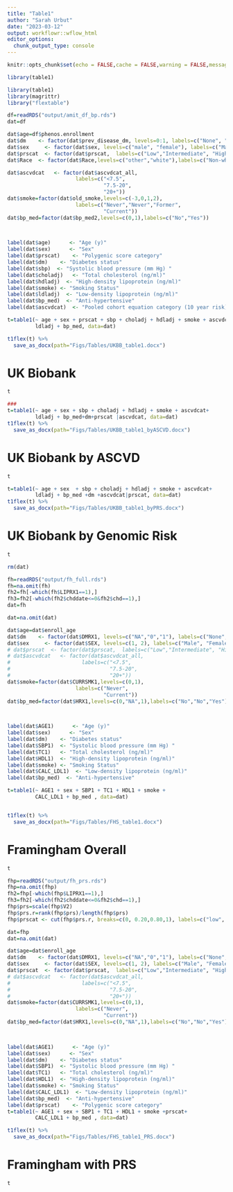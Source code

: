 ```yaml
---
title: "Table1"
author: "Sarah Urbut"
date: "2023-03-12"
output: workflowr::wflow_html
editor_options:
  chunk_output_type: console
---
```



```r
knitr::opts_chunk$set(echo = FALSE,cache = FALSE,warning = FALSE,message = FALSE)

```

```r

library(table1)

library(table1)
library(magrittr)
library("flextable")
```

```r

df=readRDS("output/amit_df_bp.rds")
dat=df

dat$age=df$phenos.enrollment
dat$dm    <- factor(dat$prev_disease_dm, levels=0:1, labels=c("None", "Diabetes Mellitus"))
dat$sex     <- factor(dat$sex, levels=c("male", "female"), labels=c("Male", "Female"))
dat$prscat  <- factor(dat$prscat,  labels=c("Low","Intermediate", "High"))
dat$Race  <- factor(dat$Race,levels=c("other","white"),labels=c("Non-white","White"))

dat$ascvdcat   <- factor(dat$ascvdcat_all,
                      labels=c("<7.5",
                               "7.5-20",
                               "20+"))
dat$smoke=factor(dat$old_smoke,levels=c(-3,0,1,2),
                      labels=c("Never","Never","Former",
                               "Current"))
dat$bp_med=factor(dat$bp_med2,levels=c(0,1),labels=c("No","Yes"))

                               

label(dat$age)      <- "Age (y)"
label(dat$sex)      <- "Sex"
label(dat$prscat)    <- "Polygenic score category"
label(dat$dm)    <- "Diabetes status"
label(dat$sbp)  <- "Systolic blood pressure (mm Hg) "
label(dat$choladj)   <- "Total cholesterol (ng/ml)"
label(dat$hdladj)  <- "High-density lipoprotein (ng/ml)"
label(dat$smoke) <- "Smoking Status"
label(dat$ldladj)  <- "Low-density lipoprotein (ng/ml)"
label(dat$bp_med)  <- "Anti-hypertensive"
label(dat$ascvdcat)  <- "Pooled cohort equation category (10 year risk)"

t=table1(~ age + sex + prscat + sbp + choladj + hdladj + smoke + ascvdcat+
         ldladj + bp_med, data=dat)

t1flex(t) %>% 
  save_as_docx(path="Figs/Tables/UKBB_table1.docx")
```

# UK Biobank 
```r
t
```

```r
###
t=table1(~ age + sex + sbp + choladj + hdladj + smoke + ascvdcat+
         ldladj + bp_med+dm+prscat |ascvdcat, data=dat)
t1flex(t) %>% 
  save_as_docx(path="Figs/Tables/UKBB_table1_byASCVD.docx")

```
# UK Biobank by ASCVD
```r
t
```

```r
t=table1(~ age + sex  + sbp + choladj + hdladj + smoke + ascvdcat+
         ldladj + bp_med +dm +ascvdcat|prscat, data=dat)
t1flex(t) %>% 
  save_as_docx(path="Figs/Tables/UKBB_table1_byPRS.docx")
```

# UK Biobank by Genomic Risk
```r
t
```

```r
rm(dat)

fh=readRDS("output/fh_full.rds")
fh=na.omit(fh)
fh2=fh[-which(fh$LIPRX1==1),]
fh3=fh2[-which(fh2$chddate<=0&fh2$chd==1),]
dat=fh

dat=na.omit(dat)

dat$age=dat$enroll_age
dat$dm    <- factor(dat$DMRX1, levels=c("NA","0","1"), labels=c("None","None","Diabetes Mellitus"))
dat$sex     <- factor(dat$SEX, levels=c(1, 2), labels=c("Male", "Female"))
# dat$prscat  <- factor(dat$prscat,  labels=c("Low","Intermediate", "High"))
# dat$ascvdcat   <- factor(dat$ascvdcat_all,
#                       labels=c("<7.5",
#                                "7.5-20",
#                                "20+"))
dat$smoke=factor(dat$CURRSMK1,levels=c(0,1),
                      labels=c("Never",
                               "Current"))
dat$bp_med=factor(dat$HRX1,levels=c(0,"NA",1),labels=c("No","No","Yes"))

                               

label(dat$AGE1)      <- "Age (y)"
label(dat$sex)      <- "Sex"
label(dat$dm)    <- "Diabetes status"
label(dat$SBP1)  <- "Systolic blood pressure (mm Hg) "
label(dat$TC1)   <- "Total cholesterol (ng/ml)"
label(dat$HDL1)  <- "High-density lipoprotein (ng/ml)"
label(dat$smoke) <- "Smoking Status"
label(dat$CALC_LDL1)  <- "Low-density lipoprotein (ng/ml)"
label(dat$bp_med)  <- "Anti-hypertensive"

t=table1(~ AGE1 + sex + SBP1 + TC1 + HDL1 + smoke +
         CALC_LDL1 + bp_med , data=dat)


t1flex(t) %>% 
  save_as_docx(path="Figs/Tables/FHS_table1.docx")

```
# Framingham Overall
```r
t
```

```r

fhp=readRDS("output/fh_prs.rds")
fhp=na.omit(fhp)
fh2=fhp[-which(fhp$LIPRX1==1),]
fh3=fh2[-which(fh2$chddate<=0&fh2$chd==1),]
fhp$prs=scale(fhp$V2)
fhp$prs.r=rank(fhp$prs)/length(fhp$prs)
fhp$prscat <- cut(fhp$prs.r, breaks=c(0, 0.20,0.80,1), labels=c("low", "intermediate","high"))

dat=fhp
dat=na.omit(dat)

dat$age=dat$enroll_age
dat$dm    <- factor(dat$DMRX1, levels=c("NA","0","1"), labels=c("None","None","Diabetes Mellitus"))
dat$sex     <- factor(dat$SEX, levels=c(1, 2), labels=c("Male", "Female"))
dat$prscat  <- factor(dat$prscat,  labels=c("Low","Intermediate", "High"))
# dat$ascvdcat   <- factor(dat$ascvdcat_all,
#                       labels=c("<7.5",
#                                "7.5-20",
#                                "20+"))
dat$smoke=factor(dat$CURRSMK1,levels=c(0,1),
                      labels=c("Never",
                               "Current"))
dat$bp_med=factor(dat$HRX1,levels=c(0,"NA",1),labels=c("No","No","Yes"))

                               

label(dat$AGE1)      <- "Age (y)"
label(dat$sex)      <- "Sex"
label(dat$dm)    <- "Diabetes status"
label(dat$SBP1)  <- "Systolic blood pressure (mm Hg) "
label(dat$TC1)   <- "Total cholesterol (ng/ml)"
label(dat$HDL1)  <- "High-density lipoprotein (ng/ml)"
label(dat$smoke) <- "Smoking Status"
label(dat$CALC_LDL1)  <- "Low-density lipoprotein (ng/ml)"
label(dat$bp_med)  <- "Anti-hypertensive"
label(dat$prscat)    <- "Polygenic score category"
t=table1(~ AGE1 + sex + SBP1 + TC1 + HDL1 + smoke +prscat+
         CALC_LDL1 + bp_med , data=dat)

t1flex(t) %>% 
  save_as_docx(path="Figs/Tables/FHS_table1_PRS.docx")
```
# Framingham with PRS
```r
t
```


